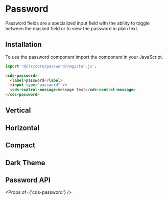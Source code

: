 
<Meta title="Forms/Password" />

# Password

Password fields are a specialized input field with the ability to toggle between
the masked field or to view the password in plain text.

## Installation

To use the password component import the component in your JavaScript.

```typescript
import '@clr/core/password/register.js';
```

```html
<cds-password>
  <label>password</label>
  <input type="password" />
  <cds-control-message>message text</cds-control-message>
</cds-password>
```

<Preview>
  <Story id="stories-password--password" />
</Preview>

## Vertical

<Preview>
  <Story id="stories-password--vertical" />
</Preview>

## Horizontal

<Preview>
  <Story id="stories-password--horizontal" />
</Preview>

## Compact

<Preview>
  <Story id="stories-password--compact" />
</Preview>

## Dark Theme

<Preview>
  <Story id="stories-password--dark-theme" />
</Preview>

## Password API

<Props of={'cds-password'} />
